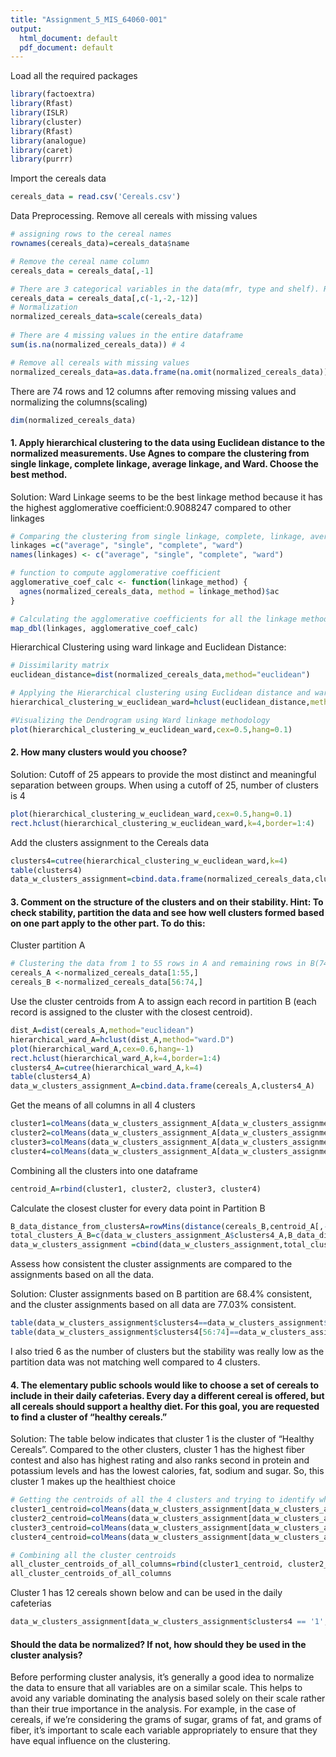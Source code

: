 ```yaml
---
title: "Assignment_5_MIS_64060-001"
output:
  html_document: default
  pdf_document: default
---
```


Load all the required packages
```r
library(factoextra)
library(Rfast)
library(ISLR)
library(cluster)
library(Rfast)
library(analogue)
library(caret)
library(purrr)
```


Import the cereals data
```r
cereals_data = read.csv('Cereals.csv')
```


Data Preprocessing. Remove all cereals with missing values

```r
# assigning rows to the cereal names
rownames(cereals_data)=cereals_data$name

# Remove the cereal name column
cereals_data = cereals_data[,-1]

# There are 3 categorical variables in the data(mfr, type and shelf). Removing them
cereals_data = cereals_data[,c(-1,-2,-12)]
# Normalization
normalized_cereals_data=scale(cereals_data)
 
# There are 4 missing values in the entire dataframe
sum(is.na(normalized_cereals_data)) # 4

# Remove all cereals with missing values
normalized_cereals_data=as.data.frame(na.omit(normalized_cereals_data))

```

There are 74 rows and 12 columns after removing missing values and normalizing the columns(scaling)
```r
dim(normalized_cereals_data)
```


#### 1. Apply hierarchical clustering to the data using Euclidean distance to the normalized measurements. Use Agnes to compare the clustering from single linkage, complete linkage, average linkage, and Ward. Choose the best method.

Solution:
Ward Linkage seems to be the best linkage method because it has the highest agglomerative coefficient:0.9088247 compared to other linkages

```r
# Comparing the clustering from single linkage, complete, linkage, average linkage, and Ward methodologies using AGNES
linkages =c("average", "single", "complete", "ward")
names(linkages) <- c("average", "single", "complete", "ward")

# function to compute agglomerative coefficient
agglomerative_coef_calc <- function(linkage_method) {
  agnes(normalized_cereals_data, method = linkage_method)$ac
}

# Calculating the agglomerative coefficients for all the linkage methods
map_dbl(linkages, agglomerative_coef_calc)

```

Hierarchical Clustering using ward linkage and Euclidean Distance:
```r
# Dissimilarity matrix
euclidean_distance=dist(normalized_cereals_data,method="euclidean")

# Applying the Hierarchical clustering using Euclidean distance and ward linkage
hierarchical_clustering_w_euclidean_ward=hclust(euclidean_distance,method="ward.D")

#Visualizing the Dendrogram using Ward linkage methodology
plot(hierarchical_clustering_w_euclidean_ward,cex=0.5,hang=0.1)
```

#### 2. How many clusters would you choose?

Solution:
Cutoff of 25 appears to provide the most distinct and meaningful separation between groups. When using a cutoff of 25, number of clusters is 4

```r
plot(hierarchical_clustering_w_euclidean_ward,cex=0.5,hang=0.1)
rect.hclust(hierarchical_clustering_w_euclidean_ward,k=4,border=1:4)
```

Add the clusters assignment to the Cereals data
```r
clusters4=cutree(hierarchical_clustering_w_euclidean_ward,k=4)
table(clusters4)
data_w_clusters_assignment=cbind.data.frame(normalized_cereals_data,clusters4)
```



#### 3. Comment on the structure of the clusters and on their stability. Hint: To check stability, partition the data and see how well clusters formed based on one part apply to the other part. To do this:

Cluster partition A
```r
# Clustering the data from 1 to 55 rows in A and remaining rows in B(74% and 26%)
cereals_A <-normalized_cereals_data[1:55,]
cereals_B <-normalized_cereals_data[56:74,]
```

Use the cluster centroids from A to assign each record in partition B (each record is assigned to the cluster with the closest centroid).
```r
dist_A=dist(cereals_A,method="euclidean")
hierarchical_ward_A=hclust(dist_A,method="ward.D")
plot(hierarchical_ward_A,cex=0.6,hang=-1)
rect.hclust(hierarchical_ward_A,k=4,border=1:4)
clusters4_A=cutree(hierarchical_ward_A,k=4)
table(clusters4_A)
data_w_clusters_assignment_A=cbind.data.frame(cereals_A,clusters4_A)

```


Get the means of all columns in all 4 clusters
```r
cluster1=colMeans(data_w_clusters_assignment_A[data_w_clusters_assignment_A$clusters4_A=="1",])
cluster2=colMeans(data_w_clusters_assignment_A[data_w_clusters_assignment_A$clusters4_A=="2",])
cluster3=colMeans(data_w_clusters_assignment_A[data_w_clusters_assignment_A$clusters4_A=="3",])
cluster4=colMeans(data_w_clusters_assignment_A[data_w_clusters_assignment_A$clusters4_A=="4",])
```


Combining all the clusters into one dataframe
```r
centroid_A=rbind(cluster1, cluster2, cluster3, cluster4)
```


Calculate the closest cluster for every data point in Partition B
```r
B_data_distance_from_clustersA=rowMins(distance(cereals_B,centroid_A[,-13]))
total_clusters_A_B=c(data_w_clusters_assignment_A$clusters4_A,B_data_distance_from_clustersA)
data_w_clusters_assignment =cbind(data_w_clusters_assignment,total_clusters_A_B)
```

Assess how consistent the cluster assignments are compared to the assignments based on all the data.

Solution:
Cluster assignments based on B partition are 68.4% consistent, and the cluster assignments based on all data are 77.03% consistent.

```r
table(data_w_clusters_assignment$clusters4==data_w_clusters_assignment$total_clusters_A_B)
table(data_w_clusters_assignment$clusters4[56:74]==data_w_clusters_assignment$total_clusters_A_B[56:74])
```
I also tried 6 as the number of clusters but the stability was really low as the partition data was not matching well compared to 4 clusters.

#### 4. The elementary public schools would like to choose a set of cereals to include in their daily cafeterias. Every day a different cereal is offered, but all cereals should support a healthy diet. For this goal, you are requested to find a cluster of “healthy cereals.”

Solution:
The table below indicates that cluster 1 is the cluster of "Healthy Cereals". Compared to the other clusters, cluster 1 has the highest fiber contest and also has highest rating and also ranks second in protein and potassium levels and has the lowest calories, fat, sodium and sugar. So, this cluster 1 makes up the healthiest choice

```r
# Getting the centroids of all the 4 clusters and trying to identify which one is healthy
cluster1_centroid=colMeans(data_w_clusters_assignment[data_w_clusters_assignment$clusters4 == "1",])
cluster2_centroid=colMeans(data_w_clusters_assignment[data_w_clusters_assignment$clusters4 == "2",])
cluster3_centroid=colMeans(data_w_clusters_assignment[data_w_clusters_assignment$clusters4 == "3",])
cluster4_centroid=colMeans(data_w_clusters_assignment[data_w_clusters_assignment$clusters4 == "4",])

# Combining all the cluster centroids
all_cluster_centroids_of_all_columns=rbind(cluster1_centroid, cluster2_centroid, cluster3_centroid, cluster4_centroid)
all_cluster_centroids_of_all_columns
```


Cluster 1 has 12 cereals shown below and can be used in the daily cafeterias
```r
data_w_clusters_assignment[data_w_clusters_assignment$clusters4 == '1',]
```

#### Should the data be normalized? If not, how should they be used in the cluster analysis?
Before performing cluster analysis, it's generally a good idea to normalize the data to ensure that all variables are on a similar scale. This helps to avoid any variable dominating the analysis based solely on their scale rather than their true importance in the analysis. For example, in the case of cereals, if we're considering the grams of sugar, grams of fat, and grams of fiber, it's important to scale each variable appropriately to ensure that they have equal influence on the clustering.



































